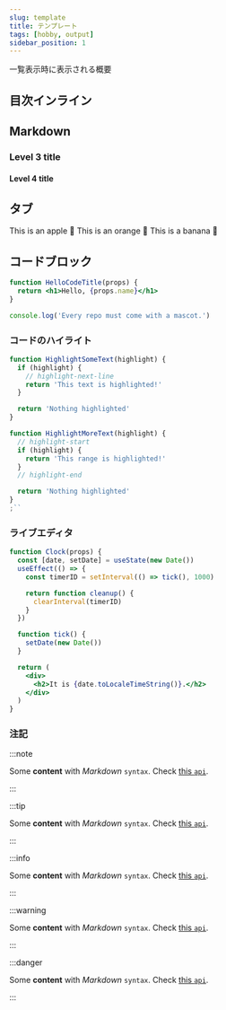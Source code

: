 ```yaml
---
slug: template
title: テンプレート
tags: [hobby, output]
sidebar_position: 1
---
```



一覧表示時に表示される概要

<!-- truncate -->

## 目次インライン

<TOCInline toc={toc} minHeadingLevel={2} maxHeadingLevel={4} />

## Markdown

### Level 3 title

#### Level 4 title

## タブ

<Tabs>
  <TabItem value="apple" label="Apple" default>
    This is an apple 🍎
  </TabItem>
  <TabItem value="orange" label="Orange">
    This is an orange 🍊
  </TabItem>
  <TabItem value="banana" label="Banana">
    This is a banana 🍌
  </TabItem>
</Tabs>

## コードブロック

```jsx title="/src/components/HelloCodeTitle.js"
function HelloCodeTitle(props) {
  return <h1>Hello, {props.name}</h1>
}
```

```js
console.log('Every repo must come with a mascot.')
```

### コードのハイライト

```js
function HighlightSomeText(highlight) {
  if (highlight) {
    // highlight-next-line
    return 'This text is highlighted!'
  }

  return 'Nothing highlighted'
}

function HighlightMoreText(highlight) {
  // highlight-start
  if (highlight) {
    return 'This range is highlighted!'
  }
  // highlight-end

  return 'Nothing highlighted'
}
;``
```

### ライブエディタ

```jsx live
function Clock(props) {
  const [date, setDate] = useState(new Date())
  useEffect(() => {
    const timerID = setInterval(() => tick(), 1000)

    return function cleanup() {
      clearInterval(timerID)
    }
  })

  function tick() {
    setDate(new Date())
  }

  return (
    <div>
      <h2>It is {date.toLocaleTimeString()}.</h2>
    </div>
  )
}
```

### 注記

:::note

Some **content** with _Markdown_ `syntax`. Check [this `api`](#).

:::

:::tip

Some **content** with _Markdown_ `syntax`. Check [this `api`](#).

:::

:::info

Some **content** with _Markdown_ `syntax`. Check [this `api`](#).

:::

:::warning

Some **content** with _Markdown_ `syntax`. Check [this `api`](#).

:::

:::danger

Some **content** with _Markdown_ `syntax`. Check [this `api`](#).

:::
